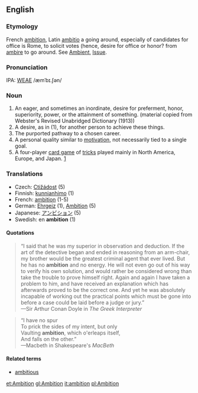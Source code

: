 ==English==
===Etymology===
French [[ambition]], Latin [[ambitio]] a going around, especially of candidates for office is Rome, to solicit votes (hence, desire for office or honor? from [[ambire]] to go around.  See [[Ambient]], [[Issue]].

===Pronunciation===
IPA: [[WEAE]] /æmˈbɪ.ʃən/

===Noun===
#An eager, and sometimes an inordinate, desire for preferment, honor, superiority, power, or the attainment of something. (material copied from Webster's Revised Unabridged Dictionary (1913))
#A desire, as in (1), for another person to achieve these things.
#The purported pathway to a chosen career.
#A personal quality similar to [[motivation]], not necessarily tied to a single goal. 
#A four-player [[card game]] of [[tricks]] played mainly in North America, Europe, and Japan.  [http://www.pagat.com/invented/ambition.html]

===Translations===
*Czech: [[Ctižádost]] (5)
*Finnish: [[kunnianhimo]] (1)
*French: [[ambition]] (1-5)
*German: [[Ehrgeiz]] (1), [[Ambition]] (5)
*Japanese: [[アンビション]] (5)
*Swedish: en '''ambition''' (1)
====Quotations====
<blockquote>
&ldquo;I said that he was my superior in observation and
deduction.  If the art of the detective began and
ended in reasoning from an arm-chair, my brother would
be the greatest criminal agent that ever lived.  But
he has no '''ambition''' and no energy.  He will not even go
out of his way to verify his own solution, and would
rather be considered wrong than take the trouble to
prove himself right.  Again and again I have taken a
problem to him, and have received an explanation which
has afterwards proved to be the correct one.  And yet
he was absolutely incapable of working out the
practical points which must be gone into before a case
could be laid before a judge or jury.&rdquo;
<BR>&mdash;Sir Arthur Conan Doyle in ''The Greek Interpreter''
</blockquote>

<blockquote>
&ldquo;I have no spur<BR>
To prick the sides of my intent, but only<BR>
Vaulting '''ambition''', which o'erleaps itself,<BR>
And falls on the other.&rdquo;
<BR>&mdash;Macbeth in Shakespeare's ''MacBeth''
</blockquote>

====Related terms====
*[[ambitious]]

[[et:Ambition]]
[[gl:Ambition]]
[[it:ambition]]
[[pl:Ambition]]
